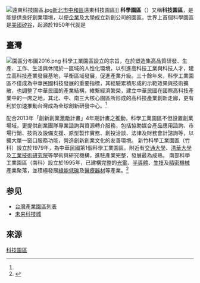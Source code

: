 {{globalize|time=2018-02-01T16:48:53+00:00}}
{{Expand|time=2013-06-05T09:02:02+00:00}}
{{不是|科學園}}
[[File:遠東科技園區.jpg|thumb]][[新北市|新北市]][[中和區|中和區]]遠東科技園區]]
'''科學園區'''（{{lang-en|science park}}）又稱'''科技園區'''，是能提供良好創業環境，以便[[企業|企業]]及[[大學|大學]]成立新創公司的園區。世界上首個科學園區是[[美國|美國]][[矽谷|矽谷]]，起源於1950年代就是

==臺灣==
{{newsrelease|段落|time=2018-02-01T15:46:37+00:00}}
{{main article|臺灣的科學園區}}
[[File:園區分布圖2016.png|thumb]]
科學工業園區設立的宗旨，在於塑造集高品質研發、生產、工作、生活與休閒於一區域的人性化環境，以引進高科技工業與科技人才，建立高科技產業發展基地，平衡區域發展，促進產業升級。三十餘年來，科學工業園區不僅成為中華民國科技發展的重要指標，其經驗累積形成的示範效果與技術擴散，也調整了中華民國的產業結構，維繫經濟繁榮，建立中華民國在國際高科技產業中的一席之地，其北、中、南三大核心園區所形成的高科技產業創新走廊，更有利於加速推動台灣成為全球創新研發中心。<ref name="「科技部全球資訊網」(MOST) 2010"/>

配合2013年「創新創業激勵計畫」4年期計畫之推動，科學工業園區不但設置創業場域，更提供創業團隊專業諮詢與資源轉介服務，包括協助媒合產品應用諮詢、市場行銷、技術及設備支援、原型製作實務、創投洽談、法律及財務會計諮詢等，以擴大單一窗口服務功能，營造創新創業文化的友善環境。 新竹科學工業園區（竹科）設立於1979年，為中華民國第1個科學工業園區。附近有[[交通大學|交通大學]]、[[清華大學|清華大學]]及[[工業技術研究院|工業技術研究院]]等學術與研究機構，進駐產業完整，發展最為成熟。 南部科學工業園區（南科）設立於1995年，已建構完整的[[光電|光電]]、[[半導體|半導體]]、[[生技|生技]]及[[精密機械|精密機械]]產業聚落，並積極發展[[綠能|綠能]][[低碳|低碳]]及[[醫療器材|醫療器材]]等產業。<ref name="「科技部全球資訊網」(MOST) 2010">{{cite web | title=科技部-園區分布及介紹 | website=「科技部全球資訊網」(MOST) | date=2010-01-21 | url=https://www.most.gov.tw/folksonomy/detail?subSite=&l=ch&article_uid=6551f365-d098-4a73-84bf-750623629dd7&menu_id=d646fba1-72d2-4040-881a-8efd7dafcfb6&content_type=P&view_mode=listView | language=zh | access-date=2018-02-01 | archive-date=2019-03-02 | archive-url=https://web.archive.org/web/20190302031558/https://www.most.gov.tw/folksonomy/detail?subSite=&l=ch&article_uid=6551f365-d098-4a73-84bf-750623629dd7&menu_id=d646fba1-72d2-4040-881a-8efd7dafcfb6&content_type=P&view_mode=listView | dead-url=no }}</ref>

== 参见 ==
*[[台灣產業園區列表|台灣產業園區列表]]
*[[未来科技城|未来科技城]]

==來源==
{{reflist}}

[[Category:科技園區|]]